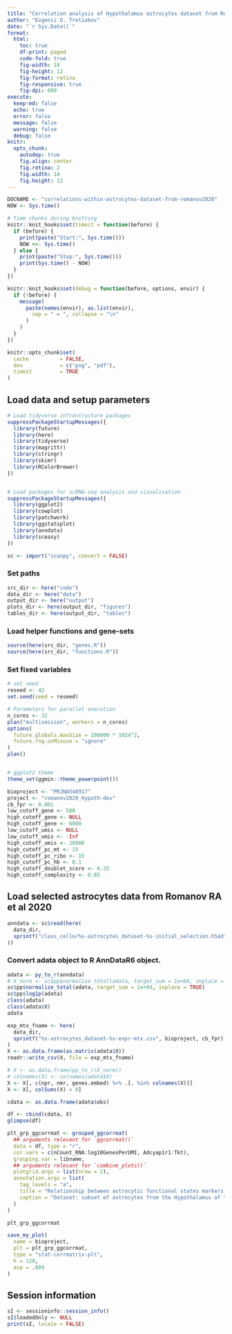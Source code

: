 ```yaml
---
title: "Correlation analysis of Hypothalamus astrocytes dataset from Romanov RA et al 2020"
author: "Evgenii O. Tretiakov"
date: "`r Sys.Date()`"
format:
  html:
    toc: true
    df-print: paged
    code-fold: true
    fig-width: 14
    fig-height: 12
    fig-format: retina
    fig-responsive: true
    fig-dpi: 600
execute:
  keep-md: false
  echo: true
  error: false
  message: false
  warning: false
  debug: false
knitr:
  opts_chunk:
    autodep: true
    fig.align: center
    fig.retina: 2
    fig.width: 14
    fig.height: 12
---
```


```r
DOCNAME <- "correlations-within-astrocytes-dataset-from-romanov2020"
NOW <- Sys.time()

# Time chunks during knitting
knitr::knit_hooks$set(timeit = function(before) {
  if (before) {
    print(paste("Start:", Sys.time()))
    NOW <<- Sys.time()
  } else {
    print(paste("Stop:", Sys.time()))
    print(Sys.time() - NOW)
  }
})

knitr::knit_hooks$set(debug = function(before, options, envir) {
  if (!before) {
    message(
      paste(names(envir), as.list(envir),
        sep = " = ", collapse = "\n"
      )
    )
  }
})

knitr::opts_chunk$set(
  cache          = FALSE,
  dev            = c("png", "pdf"),
  timeit         = TRUE
)
```

## Load data and setup parameters

```r
# Load tidyverse infrastructure packages
suppressPackageStartupMessages({
  library(future)
  library(here)
  library(tidyverse)
  library(magrittr)
  library(stringr)
  library(skimr)
  library(RColorBrewer)
})


# Load packages for scRNA-seq analysis and visualisation
suppressPackageStartupMessages({
  library(ggplot2)
  library(cowplot)
  library(patchwork)
  library(ggstatsplot)
  library(anndata)
  library(sceasy)
})

sc <- import("scanpy", convert = FALSE)
```

### Set paths

```r
src_dir <- here("code")
data_dir <- here("data")
output_dir <- here("output")
plots_dir <- here(output_dir, "figures")
tables_dir <- here(output_dir, "tables")
```

### Load helper functions and gene-sets

```r
source(here(src_dir, "genes.R"))
source(here(src_dir, "functions.R"))
```

### Set fixed variables

```r
# set seed
reseed <- 42
set.seed(seed = reseed)

# Parameters for parallel execution
n_cores <- 32
plan("multisession", workers = n_cores)
options(
  future.globals.maxSize = 100000 * 1024^2,
  future.rng.onMisuse = "ignore"
)
plan()


# ggplot2 theme
theme_set(ggmin::theme_powerpoint())
```

```r
bioproject <- "PRJNA548917"
project <- "romanov2020_Hypoth-dev"
cb_fpr <- 0.001
low_cutoff_gene <- 500
high_cutoff_gene <- NULL
high_cutoff_gene <- 6000
low_cutoff_umis <- NULL
low_cutoff_umis <- -Inf
high_cutoff_umis <- 20000
high_cutoff_pc_mt <- 15
high_cutoff_pc_ribo <- 15
high_cutoff_pc_hb <- 0.1
high_cutoff_doublet_score <- 0.33
high_cutoff_complexity <- 0.85
```

## Load selected astrocytes data from Romanov RA et al 2020

```r
anndata <- sc$read(here(
  data_dir,
  sprintf("class_cello/%s-astrocytes_dataset-%s-initial_selection.h5ad", bioproject, cb_fpr)
))
```

### Convert adata object to R AnnDataR6 object.
```r
adata <- py_to_r(anndata)
# X_norm <- sc$pp$normalize_total(adata, target_sum = 1e+04, inplace = FALSE)["X"]
sc$pp$normalize_total(adata, target_sum = 1e+04, inplace = TRUE)
sc$pp$log1p(adata)
class(adata)
class(adata$X)
adata
```

```r
exp_mtx_fname <- here(
  data_dir,
  sprintf("%s-astrocytes_dataset-%s-expr-mtx.csv", bioproject, cb_fpr)
)
X <- as.data.frame(as.matrix(adata$X))
readr::write_csv(X, file = exp_mtx_fname)
```

```r
# X <- as.data.frame(py_to_r(X_norm))
# colnames(X) <- colnames(adata$X)
X <- X[, c(npr, nmr, genes.embed) %>% .[. %in% colnames(X)]]
X <- X[, colSums(X) > 0]
```

```r
cdata <- as.data.frame(adata$obs)
```

```r
df <- cbind(cdata, X)
glimpse(df)
```

```r
plt_grp_ggcorrmat <- grouped_ggcorrmat(
  ## arguments relevant for `ggcorrmat()`
  data = df, type = "r",
  cor.vars = c(nCount_RNA:log10GenesPerUMI, Adcyap1r1:Tkt),
  grouping.var = libname,
  ## arguments relevant for `combine_plots()`
  plotgrid.args = list(nrow = 2),
  annotation.args = list(
    tag_levels = "a",
    title = "Relationship between astrocytic functional states markers, neuromediators \nand neuropeptides receptors, metabolic enzymes and the metadata QC-metrics",
    caption = "Dataset: subset of astrocytes from the Hypothalamus of the mouse hypothalamus (Romanov RA et al 2020)"
  )
)

plt_grp_ggcorrmat
```

```r
save_my_plot(
  name = bioproject,
  plt = plt_grp_ggcorrmat,
  type = "stat-corrmatrix-plt",
  h = 120,
  asp = .809
)
```


## Session information

```r
sI <- sessioninfo::session_info()
sI$loadedOnly <- NULL
print(sI, locale = FALSE)
```